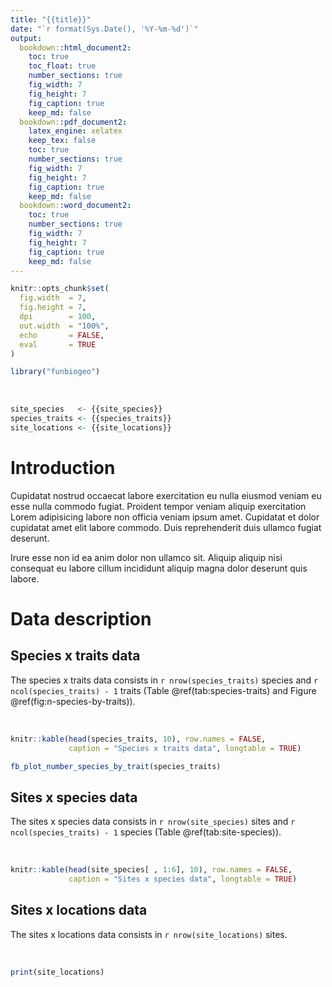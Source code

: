 ```yaml
---
title: "{{title}}"
date: "`r format(Sys.Date(), '%Y-%m-%d')`"
output:
  bookdown::html_document2: 
    toc: true
    toc_float: true
    number_sections: true
    fig_width: 7
    fig_height: 7
    fig_caption: true
    keep_md: false
  bookdown::pdf_document2:
    latex_engine: xelatex
    keep_tex: false
    toc: true
    number_sections: true
    fig_width: 7
    fig_height: 7
    fig_caption: true
    keep_md: false
  bookdown::word_document2:
    toc: true
    number_sections: true
    fig_width: 7
    fig_height: 7
    fig_caption: true
    keep_md: false
---
```


```r
knitr::opts_chunk$set(
  fig.width  = 7,
  fig.height = 7,
  dpi        = 100,
  out.width  = "100%",
  echo       = FALSE,
  eval       = TRUE
)

library("funbiogeo")
```


\



```r
site_species   <- {{site_species}}
species_traits <- {{species_traits}}
site_locations <- {{site_locations}}
```



# Introduction {-}

Cupidatat nostrud occaecat labore exercitation eu nulla eiusmod veniam eu esse 
nulla commodo fugiat. Proident tempor veniam aliquip exercitation Lorem 
adipisicing labore non officia veniam ipsum amet. Cupidatat et dolor cupidatat 
amet elit labore commodo. Duis reprehenderit duis ullamco fugiat deserunt. 

Irure esse non id ea anim dolor non ullamco sit. Aliquip aliquip nisi consequat 
eu labore cillum incididunt aliquip magna dolor deserunt quis labore.



# Data description

## Species x traits data

The species x traits data consists in `r nrow(species_traits)` species and 
`r ncol(species_traits) - 1` traits (Table \@ref(tab:species-traits) and
Figure \@ref(fig:n-species-by-traits)).


\


```r
knitr::kable(head(species_traits, 10), row.names = FALSE, 
             caption = "Species x traits data", longtable = TRUE)
```



```r
fb_plot_number_species_by_trait(species_traits)
```



## Sites x species data

The sites x species data consists in `r nrow(site_species)` sites and 
`r ncol(species_traits) - 1` species (Table \@ref(tab:site-species)).


\


```r
knitr::kable(head(site_species[ , 1:6], 10), row.names = FALSE, 
             caption = "Sites x species data", longtable = TRUE)
```



## Sites x locations data

The sites x locations data consists in `r nrow(site_locations)` sites.


\


```r
print(site_locations)
```
